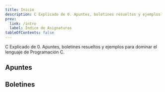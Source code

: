 ```yaml
---
title: Inicio
description: C Explicado de 0. Apuntes, boletines resueltos y ejemplos para dominar el lenguaje de Programación C.
prev:
  link: /intro
  label: Índice de Asignaturas
tableOfContents: false
---
```




C Explicado de 0. Apuntes, boletines resueltos y ejemplos para dominar el lenguaje de Programación C.

## Apuntes

<LinkCard
  title="Bloque 1 - Conceptos Básicos"
  href="/prouno/apuntes/b1-conceptos-basicos"
  description="Algoritmos, lenguajes de programación, programas y sus elementos, tipos de datos y operadores, entrada y salida (printf / scanf), conceptos básicos de macros e introducción a los punteros."
/>
<LinkCard
  title="Bloque 2 - Control de Flujo"
  href="/prouno/apuntes/b2-control-de-flujo"
  description="Bucles (while / do while / for), Condicionales (if / else / switch) y el Teorema de Böhm y Jacopini (o de la programación estructurada)"
/>
<LinkCard
  title="Bloque 3 - Subprogramas"
  href="/prouno/apuntes/b3-subprogramas"
  description="Funciones, recursividad y retorno de datos. Divide y vencerás."
/>
<LinkCard
  title="Bloque 4 - Estructuras de Datos"
  href="/prouno/apuntes/b4-estructuras-de-datos"
  description="Arrays, registros, cadenas de caracteres y algoritmos de búsqueda y ordenación."
/>


## Boletines

<LinkCard
  title="Boletín 1 - Conceptos Básicos"
  href="/prouno/boletines/b1-boletin-1"
  description="Entra y Salida. printf, scanf, gets, define y operaciones artiméticas básicas."
/>
<LinkCard
  title="Boletín 2 - Control de Flujo"
  href="/prouno/boletines/b2-boletin-2"
  description="Bucles (while / do while / for) y condicionales (if / else / switch)"
/>
<LinkCard
  title="Boletín 3 - Subprogramas"
  href="/prouno/boletines/b3-boletin-3"
  description="Funciones, recursividad y retorno de datos."
/>
<LinkCard
  title="Boletín 4 - Estructuras de Datos"
  href="/prouno/boletines/b4-boletin-4"
  description="Arrays, registros y cadenas de caracteres."
/>

